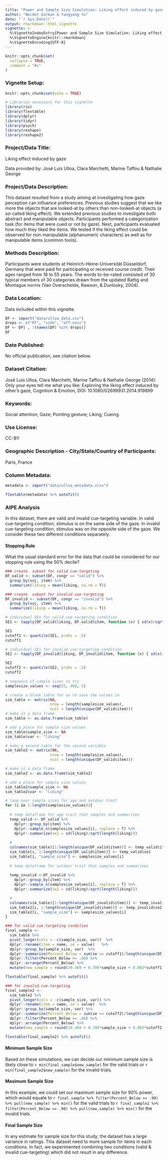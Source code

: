 ```yaml
---
title: "Power and Sample Size Simulation: Liking effect induced by gaze"
author: "Necdet Gürkan & Yangyang Yu"
date: "`r Sys.Date()`"
output: rmarkdown::html_vignette
vignette: >
  %\VignetteIndexEntry{Power and Sample Size Simulation: Liking effect induced by gaze}
  %\VignetteEngine{knitr::rmarkdown}
  %\VignetteEncoding{UTF-8}
---
```


```r
knitr::opts_chunk$set(
  collapse = TRUE,
  comment = "#>"
)
```

### Vignette Setup:
  
```r
knitr::opts_chunk$set(echo = TRUE)

# Libraries necessary for this vignette
library(rio)
library(flextable)
library(dplyr)
library(tidyr)
library(psych)
library(reshape)
library(reshape2)
```

### Project/Data Title: 

Liking effect induced by gaze

Data provided by: José Luis Ulloa, Clara Marchetti, Marine Taffou & Nathalie George

### Project/Data Description: 

This dataset resulted from a study aiming at investigating how gaze perception can influence preferences. Previous studies suggest that we like more the objects that are looked-at by others than non-looked-at objects (a so-called liking effect). We extended previous studies to investigate both abstract and manipulable objects. Participants performed a categorization task (for items that were cued or not by gaze). Next, participants evaluated how much they liked the items. We tested if the liking effect could be observed for non-manipulable (alphanumeric characters) as well as for manipulable items (common tools).

### Methods Description: 

Participants were students at Heinrich-Heine-Universität Düsseldorf, Germany that were paid for participating or received course credit. Their ages ranged from 18 to 55 years. The words to-be-rated consisted of 30 typical members of 30 categories drawn from the updated Battig and Montague norms (Van Overschelde, Rawson, & Dunlosky, 2004).

### Data Location: 

Data included within this vignette.

```r
DF <- import("data/ulloa_data.csv")
drops <- c("RT", "side", "aff-ness")
DF <- DF[ , !(names(DF) %in% drops)]
DF
```

### Date Published: 

No official publication, see citation below.  

### Dataset Citation: 

José Luis Ulloa, Clara Marchetti, Marine Taffou & Nathalie George (2014): Only your eyes tell me what you like: Exploring the liking effect induced by other's gaze, Cognition & Emotion, DOI: 10.1080/02699931.2014.919899

### Keywords: 

Social attention; Gaze; Pointing gesture; Liking; Cueing.

### Use License: 

CC-BY

### Geographic Description - City/State/Country of Participants:

Paris, France

### Column Metadata:

```r
metadata <- import("data/ulloa_metadata.xlsx")

flextable(metadata) %>% autofit()
```

### AIPE Analysis 

In this dataset, there are valid and invalid cue-targeting variable. In valid cue-targeting condition, stimulus is on the same side of the gaze. In invalid cue-targeting condition, stimulus was on the opposite side of the gaze. We consider these two different conditions separately. 

#### Stopping Rule

What the usual standard error for the data that could be considered for our stopping rule using the 50% decile? 

```r
### create  subset for valid cue-targeting
DF_valid <- subset(DF, congr == "valid") %>% 
  group_by(suj, item) %>% 
  summarize(liking = mean(liking, na.rm = T))

### create  subset for invalid cue-targeting
DF_invalid <- subset(DF, congr == "invalid") %>% 
  group_by(suj, item) %>% 
  summarize(liking = mean(liking, na.rm = T))
```

```r
# individual SEs for valid cue-targeting condition 
SE1 <- tapply(DF_valid$liking, DF_valid$item, function (x) { sd(x)/sqrt(length(x)) })

SE1
cutoff1 <- quantile(SE1, probs = .5)
cutoff1

# individual SEs for invalid cue-targeting condition
SE2 <- tapply(DF_invalid$liking, DF_invalid$item, function (x) { sd(x)/sqrt(length(x)) })

SE2
cutoff2 <- quantile(SE2, probs = .5)
cutoff2
```

```r
# sequence of sample sizes to try
samplesize_values <- seq(25, 400, 5)

# create a blank table for us to save the values in 
sim_table <- matrix(NA, 
                    nrow = length(samplesize_values), 
                    ncol = length(unique(DF_valid$item)))
# make it a data frame
sim_table <- as.data.frame(sim_table)

# add a place for sample size values 
sim_table$sample_size <- NA
sim_table$var <- "liking"

# make a second table for the second variable
sim_table2 <- matrix(NA, 
                    nrow = length(samplesize_values), 
                    ncol = length(unique(DF_valid$item)))

# make it a data frame
sim_table2 <- as.data.frame(sim_table2)

# add a place for sample size values 
sim_table2$sample_size <- NA
sim_table2$var <- "liking"

# loop over sample sizes for age and outdoor trait
for (i in 1:length(samplesize_values)){
    
  # temp dataframe for age trait that samples and summarizes
  temp_valid <- DF_valid %>% 
    dplyr::group_by(item) %>% 
    dplyr::sample_n(samplesize_values[i], replace = T) %>% 
    dplyr::summarize(se1 = sd(liking)/sqrt(length(liking))) 
  
  # 
  colnames(sim_table)[1:length(unique(DF_valid$item))] <- temp_valid$item
  sim_table[i, 1:length(unique(DF_valid$item))] <- temp_valid$se1
  sim_table[i, "sample_size"] <- samplesize_values[i]
  
  # temp dataframe for outdoor trait that samples and summarizes
  
  temp_invalid <-DF_invalid %>% 
    dplyr::group_by(item) %>% 
    dplyr::sample_n(samplesize_values[i], replace = T) %>% 
    dplyr::summarize(se2 = sd(liking)/sqrt(length(liking))) 

  # 
  colnames(sim_table)[1:length(unique(DF_invalid$item))] <- temp_invalid$item
  sim_table2[i, 1:length(unique(DF_invalid$item))] <- temp_invalid$se2
  sim_table2[i, "sample_size"] <- samplesize_values[i]
}

```


```r
### for valid cue-targeting condition
final_sample <- 
  sim_table %>%
  pivot_longer(cols = -c(sample_size, var))  %>% 
  dplyr::rename(item = name, se = value)   %>% 
  dplyr::group_by(sample_size, var)  %>% 
  dplyr::summarize(Percent_Below = sum(se <= cutoff1)/length(unique(DF_valid$item)))  %>% 
  dplyr::filter(Percent_Below >= .80) %>% 
  dplyr::arrange(Percent_Below) %>% 
  mutate(new_sample = round(39.369 + 0.700*sample_size + 0.003*cutoff1 - 0.694*length(unique(DF_valid$item))))

flextable(final_sample) %>% autofit()
```

```r
### for invalid cue-targeting
final_sample2 <- 
  sim_table2 %>%
  pivot_longer(cols = -c(sample_size, var)) %>% 
  dplyr::rename(item = name, se = value)  %>% 
  dplyr::group_by(sample_size, var) %>% 
  dplyr::summarize(Percent_Below = sum(se <= cutoff2)/length(unique(DF_invalid$item))) %>% 
  dplyr::filter(Percent_Below >= .80) %>% 
  dplyr::arrange(Percent_Below) %>% 
  mutate(new_sample = round(39.369 + 0.700*sample_size + 0.003*cutoff2 - 0.694*length(unique(DF_invalid$item))))

flextable(final_sample2) %>% autofit()
```
#### Minimum Sample Size

Based on these simulations, we can decide our minimum sample size is likely close to `r min(final_sample$new_sample)` for the valid trials or `r min(final_sample2$new_sample)` for the invalid trials. 

#### Maximum Sample Size

In this example, we could set our maximum sample size for 90% power, which would equate to `r final_sample %>% filter(Percent_Below >= .90) %>% pull(new_sample) %>% min()` for the valid trials to `r final_sample2 %>% filter(Percent_Below >= .90) %>% pull(new_sample) %>% min()` for the invalid trials.

#### Final Sample Size

In any estimate for sample size for this study, the dataset has a large variance in ratings. This dataset need to more sample for items in each conditions. In fact, we experimented combining two conditions (valid & invalid cue-targeting) which did not result in any difference.


